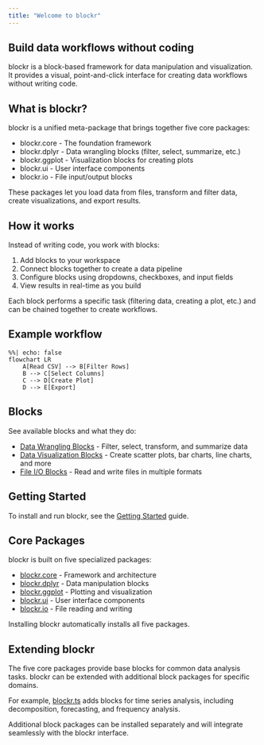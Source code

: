 ```yaml
---
title: "Welcome to blockr"
---
```


## Build data workflows without coding

blockr is a block-based framework for data manipulation and visualization. It provides a visual, point-and-click interface for creating data workflows without writing code.

## What is blockr?

blockr is a unified meta-package that brings together five core packages:

- blockr.core - The foundation framework
- blockr.dplyr - Data wrangling blocks (filter, select, summarize, etc.)
- blockr.ggplot - Visualization blocks for creating plots
- blockr.ui - User interface components
- blockr.io - File input/output blocks

These packages let you load data from files, transform and filter data, create visualizations, and export results.

## How it works

Instead of writing code, you work with blocks:

1. Add blocks to your workspace
2. Connect blocks together to create a data pipeline
3. Configure blocks using dropdowns, checkboxes, and input fields
4. View results in real-time as you build

Each block performs a specific task (filtering data, creating a plot, etc.) and can be chained together to create workflows.

## Example workflow

```mermaid
%%| echo: false
flowchart LR
    A[Read CSV] --> B[Filter Rows]
    B --> C[Select Columns]
    C --> D[Create Plot]
    D --> E[Export]
```

## Blocks

See available blocks and what they do:

- [Data Wrangling Blocks](showcase/dplyr.qmd) - Filter, select, transform, and summarize data
- [Data Visualization Blocks](showcase/ggplot.qmd) - Create scatter plots, bar charts, line charts, and more
- [File I/O Blocks](showcase/io.qmd) - Read and write files in multiple formats

## Getting Started

To install and run blockr, see the [Getting Started](getting-started.qmd) guide.

## Core Packages

blockr is built on five specialized packages:

- [blockr.core](https://bristolmyerssquibb.github.io/blockr.core/) - Framework and architecture
- [blockr.dplyr](https://bristolmyerssquibb.github.io/blockr.dplyr/) - Data manipulation blocks
- [blockr.ggplot](https://bristolmyerssquibb.github.io/blockr.ggplot/) - Plotting and visualization
- [blockr.ui](https://bristolmyerssquibb.github.io/blockr.ui/) - User interface components
- [blockr.io](https://bristolmyerssquibb.github.io/blockr.io/) - File reading and writing

Installing blockr automatically installs all five packages.

## Extending blockr

The five core packages provide base blocks for common data analysis tasks. blockr can be extended with additional block packages for specific domains.

For example, [blockr.ts](https://github.com/cynkra/blockr.ts) adds blocks for time series analysis, including decomposition, forecasting, and frequency analysis.

Additional block packages can be installed separately and will integrate seamlessly with the blockr interface.
